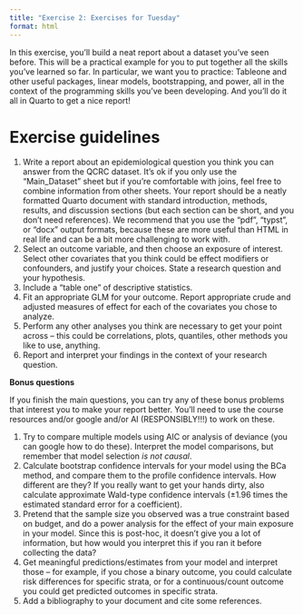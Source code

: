```yaml
---
title: "Exercise 2: Exercises for Tuesday"
format: html
---
```


In this exercise, you'll build a neat report about a dataset you've seen before. This will be a practical example for you to put together all the skills you've learned so far. In particular, we want you to practice: Tableone and other useful packages, linear models, bootstrapping, and power, all in the context of the programming skills you've been developing. And you'll do it all in Quarto to get a nice report!

# Exercise guidelines

1. Write a report about an epidemiological question you think you can answer from the QCRC dataset. It's ok if you only use the "Main_Dataset" sheet but if you're comfortable with joins, feel free to combine information from other sheets. Your report should be a neatly formatted Quarto document with standard introduction, methods, results, and discussion sections (but each section can be short, and you don't need references). We recommend that you use the "pdf", "typst", or "docx" output formats, because these are more useful than HTML in real life and can be a bit more challenging to work with.
1. Select an outcome variable, and then choose an exposure of interest. Select other covariates that you think could be effect modifiers or confounders, and justify your choices. State a research question and your hypothesis.
1. Include a "table one" of descriptive statistics.
1. Fit an appropriate GLM for your outcome. Report appropriate crude and adjusted measures of effect for each of the covariates you chose to analyze.
1. Perform any other analyses you think are necessary to get your point across -- this could be correlations, plots, quantiles, other methods you like to use, anything.
1. Report and interpret your findings in the context of your research question.

**Bonus questions**

If you finish the main questions, you can try any of these bonus problems that interest you to make your report better. You'll need to use the course resources and/or google and/or AI (RESPONSIBLY!!!) to work on these.

1. Try to compare multiple models using AIC or analysis of deviance (you can google how to do these). Interpret the model comparisons, but remember that model selection *is not causal*.
1. Calculate bootstrap confidence intervals for your model using the BCa method, and compare them to the profile confidence intervals. How different are they? If you really want to get your hands dirty, also calculate approximate Wald-type confidence intervals (±1.96 times the estimated standard error for a coefficient).
1. Pretend that the sample size you observed was a true constraint based on budget, and do a power analysis for the effect of your main exposure in your model. Since this is post-hoc, it doesn't give you a lot of information, but how would you interpret this if you ran it before collecting the data?
1. Get meaningful predictions/estimates from your model and interpret those -- for example, if you chose a binary outcome, you could calculate risk differences for specific strata, or for a continuous/count outcome you could get predicted outcomes in specific strata.
1. Add a bibliography to your document and cite some references.
